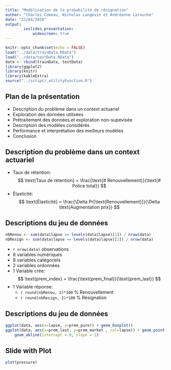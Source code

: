 ```yaml
---
title: "Modélisation de la probabilité de résignation"
author: "Charles Comeau, Nicholas Langevin et Andréanne Larouche"
date: "22/04/2020"
output: 
        ioslides_presentation:
            widescreen: true
---
```


```r
knitr::opts_chunk$set(echo = FALSE)
load("../data/trainData.RData")
load("../data/testData.RData")
data <- rbind(trainData, testData)
library(ggplot2)
library(knitr)
library(kableExtra)
source("../script/_utilityFunction.R")
```

<!-- Introduction

-->

## Plan de la présentation

- Description du problème dans un context actuariel
- Exploration des données utilisées
- Prétraitement des données et exploration non-supevisée
- Description des modèles considérés
- Performance et interprétation des meilleurs modèles
- Conclusion

## Description du problème dans un context actuariel
<!-- 
Dans un context d'assurance, il est important de savoir si un assurer à 
beaucoup de chance de renouveler sont contrat pour l'année suivant. Pourquoi?

- Taux de rétention;
  Savoir combien de personnes vont renouveler permet de faire un estimation
  du taux de rétention. Le taux de rétention est important dans la compagnie 
  pour deux raison. 1. Permet de calculé le taux de croissance. 
  Renouvellement + nouvelles police > 100% indique que la compagnie est
  croissante en terme d'unité. 2. Indicateur de la compétitive dans le marché.
  Si le taux de rétention réelle est plus petit que celui prédit, une raison
  potentielle est que les compétiteurs offrent des meilleurs prix, ou encore
  que le service à la clientèle porte des lacunes.
  
- Élasticité:
  Une autre raison de calculé la probabilité de renouvellement est pour calculé
  l'élastique. Ceci représente la variation dans la probabilité de
  renouvellement pour un variation de prix donnée. Ceci permet de déterminer de
  combien l'augmentation de la prime sera pour chaque contrat. Plus la
  prédiction de renouvellement pour une police donnée est grande, plus
  l'assureur en profitera pour augmenter la prime.
-->
- Taux de rétention:
  $$
    \text{Taux de rétention} = \frac{\text{# Renouvellement}}{\text{# Police
    total}}
  $$
<!--    - Taux de croissance
    - Indicateur de compétitive
-->
- Élasticité:
  $$
    \text{Élasticité} = \frac{\Delta Pr[\text{Renouvellement}]}{\Delta
    \text{Augmentation prix}}
  $$
  

## Descriptions du jeu de données
<!-- 
Notre jeu de données représente le statut de renouvellement pour 23 060 
polices basées sur un an d'observation. 

-->
```r
nbRenou <- sum(data$lapse == levels(data$lapse)[1]) / nrow(data)
nbResign <- sum(data$lapse == levels(data$lapse)[2]) / nrow(data)
```

- `r nrow(data)` observations
- 8 variables numériques
- 8 variables catégoriels 
- 2 variables ordonnées
- 1 Variable crée:
  $$
    \text{prem_index} = \frac{\text{prem_final}}{\text{prem_last}}
  $$
- 1 Variable réponse:
    - `r round(nbRenou, 2)*100` % Renouvellement 
    - `r round(nbResign, 2)*100` % Résignation

## Descriptions du jeu de données
```r
ggplot(data, aes(x=lapse, y=prem_pure)) + geom_boxplot()
ggplot(data, aes(x=prem_last, y=prem_market , col=lapse)) + geom_point() +
    geom_abline(intercept = 0, slope = 1)


```


## Slide with Plot

```r
plot(pressure)
```

